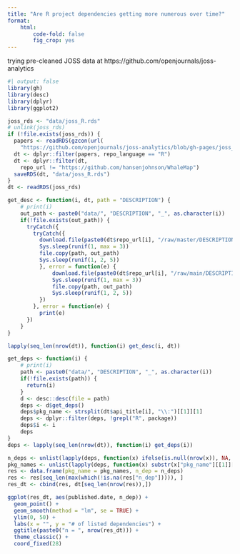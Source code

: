 ```yaml
---
title: "Are R project dependencies getting more numerous over time?"
format:
    html:
        code-fold: false
        fig_crop: yes
---
```


trying pre-cleaned JOSS data at https://github.com/openjournals/joss-analytics

```R
#| output: false 
library(gh)
library(desc)
library(dplyr)
library(ggplot2)
```

```R
joss_rds <- "data/joss_R.rds"
# unlink(joss_rds)
if (!file.exists(joss_rds)) {
  papers <- readRDS(gzcon(url(
    "https://github.com/openjournals/joss-analytics/blob/gh-pages/joss_submission_analytics.rds?raw=true")))  
  dt <- dplyr::filter(papers, repo_language == "R")
  dt <- dplyr::filter(dt,
    repo_url != "https://github.com/hansenjohnson/WhaleMap")
  saveRDS(dt, "data/joss_R.rds")
}
dt <- readRDS(joss_rds)
```

```R
get_desc <- function(i, dt, path = "DESCRIPTION") {
    # print(i)
    out_path <- paste0("data/", "DESCRIPTION", "_", as.character(i))
    if(!file.exists(out_path)) {
      tryCatch({
        tryCatch({
          download.file(paste0(dt$repo_url[i], "/raw/master/DESCRIPTION"), path)
          Sys.sleep(runif(1, max = 3))
          file.copy(path, out_path)
          Sys.sleep(runif(1, 2, 5))
          }, error = function(e) {
              download.file(paste0(dt$repo_url[i], "/raw/main/DESCRIPTION"), path)
              Sys.sleep(runif(1, max = 3))
              file.copy(path, out_path)
              Sys.sleep(runif(1, 2, 5))
          })
        }, error = function(e) {
          print(e)
      })
    }
}

lapply(seq_len(nrow(dt)), function(i) get_desc(i, dt))
```

```R
get_deps <- function(i) {
    # print(i)
    path <- paste0("data/", "DESCRIPTION", "_", as.character(i))
    if(!file.exists(path)) {
      return(i)
    }
    d <- desc::desc(file = path)
    deps <- d$get_deps()
    deps$pkg_name <- strsplit(dt$api_title[i], "\\:")[[1]][1]
    deps <- dplyr::filter(deps, !grepl("R", package))
    deps$i <- i
    deps
}
deps <- lapply(seq_len(nrow(dt)), function(i) get_deps(i))
```

```R
n_deps <- unlist(lapply(deps, function(x) ifelse(is.null(nrow(x)), NA, nrow(x))))
pkg_names <- unlist(lapply(deps, function(x) substr(x["pkg_name"][[1]][1], 0, 17)))
res <- data.frame(pkg_name = pkg_names, n_dep = n_deps)
res <- res[seq_len(max(which(!is.na(res["n_dep"])))), ]
res_dt <- cbind(res, dt[seq_len(nrow(res)),])
```

```R
ggplot(res_dt, aes(published.date, n_dep)) +
  geom_point() +
  geom_smooth(method = "lm", se = TRUE) +
  ylim(0, 50) +
  labs(x = "", y = "# of listed dependencies") +
  ggtitle(paste0("n = ", nrow(res_dt))) +
  theme_classic() +
  coord_fixed(28)
```
